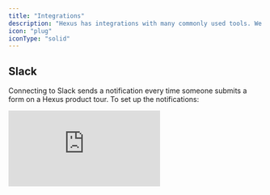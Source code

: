 ```yaml
---
title: "Integrations"
description: "Hexus has integrations with many commonly used tools. We're committed to making customer enablement content easy and accessible."
icon: "plug"
iconType: "solid"
---
```


## Slack

Connecting to Slack sends a notification every time someone submits a form on a Hexus product tour. To set up the notifications:

<div style={{ position:"relative",width:"100%",paddingTop:"56.25%" }}>
<iframe src="https://app.usehexus.com/embed/7583e10f-1fc5-4e22-b46f-38e3192661d9" title="Hexus Slack Integration" frameborder="0" allow="accelerometer; autoplay; clipboard-write; encrypted-media; gyroscope; picture-in-picture" allowfullscreen style={{ position:"absolute",top:0,left:0,width:"100%",height:"100%" }} />

</div>

### a. Workflows

Contact us at [team@hexus.ai](mailto:team@hexus.ai) to enable any other notifications.  e.g:

1. Notify when your team member creates a new flow
2. Get a daily summary of the most popular flows

## HubSpot

Hexus enables seamless integration with HubSpot to optimize lead capture and management from interactive product tours. By connecting your Hexus account with your HubSpot portal, you can automatically capture and manage leads generated from Hexus tours.

### a. How to integrate

Connect to HubSpot through the integrations page and grant the required permissions. Once integration is complete, check if new Hexus property (Hexus URL) is created.

Contact us at [team@hexus.ai](mailto:team@hexus.ai) for any other properties.

### b. Workflows

1. **Lead Capture:** Hexus automatically creates a contact in HubSpot whenever a lead fills a Hexus form. Remove any filters from your contacts table to view the newly created contacts. Learn more on how to add a form [here](https://support.hexus.ai/advanced-editing/lead-capture-form).

<img
  height="800"
  width="400"
  src="/images/hexus-hubspot-lead-capture.png"
/>

1. Custom forms: Embed custom HubSpot forms within Hexus tours to collect lead information seamlessly. Learn more here.

<img
  height="200"
  width="400"
  src="/images/hexus-hubspot-custom-forms.png"
/>

1. **Landing pages:** Embed iframe on to HubSpot landing pages directly. You can also create and run an A/B test on your landing page, and embed variants of a product tour. Hexus collects key metrics such as the number of viewers, completion rate, and click-through rate for each product tour. Analyze this data in conjunction with your HubSpot A/B test results to maximize conversion rates and customer engagement.
2. **Email sequences:** Embed Hexus tours into your email sequences for new feature announcements, onboarding, lead nurture, and more. You can personalize your tour using name and email variables in Hexus & HubSpot. Learn more about personalization [here](https://www.notion.so/ea3d7951ecca49a1935b49cdda25066c?pvs=21). More on how to use Hexus tours in email sequences [here](https://www.notion.so/2708f2461c104dd0a806e43a21f14678?pvs=21).

<img
  height="800"
  width="400"
  src="/images/hexus-hubspot-email-sequences.png"
/>

Contact us at [team@hexus.ai](mailto:team@hexus.ai) to enable any other workflows. e.g: Activity tracking.

## Zapier

Hexus directly integrates with Zapier, allowing leads captured from your demo to be sent to any third-party app.

### a. How to integrate

1. Click on "Integrations" in the left-hand menu of your Hexus account.
2. Choose the Zapier integration and click on the "Connect" button.
3. You will be provided with an API key, which is only displayed once. Make sure to copy this key, as you will need it to connect the Hexus app within Zapier.
4. In your Zapier account, create a new Zap and select Hexus as the trigger app. When prompted, paste the API key you copied from Hexus to establish the connection.

<div style={{ position:"relative",width:"100%",paddingTop:"53.5%" }}>
<iframe src="https://app.usehexus.com/embed/965ca096-9bf4-4353-b705-dd0f1c2722ca" title="Hexus Zapier Integration" frameborder="0" allow="accelerometer; autoplay; clipboard-write; encrypted-media; gyroscope; picture-in-picture" allowfullscreen style={{ position:"absolute",top:0,left:0,width:"100%",height:"100%" }} />

</div>

### b. Additional Workflows

- Notify your team members when a new flow is created
- Receive a daily summary of the most popular flows
- Pass additional data from Hexus to Zapier

If you would like to enable any of these optional workflows or have any further questions, please contact our support team for assistance.

### c. Sample response

| Form Details Email                    | Form Details Description | Hexus URL                                     | Email                                 | Creation Timestamp       |
| ------------------------------------- | ------------------------ | --------------------------------------------- | ------------------------------------- | ------------------------ |
| [test@test.com](mailto:test@test.com) | John Doe                 | https://app.usehexus.com/flow/rich-hexus-tour | [test@test.com](mailto:test@test.com) | 2024-03-17T23:40:17.664Z |

## Wistia

You can seamlessly publish your Hexus videos to Wistia. View the tour below to learn how to connect to Wistia:

<div style={{ position:"relative",width:"100%",paddingTop:"54.5%" }}>
<iframe src="https://app.usehexus.com/embed/3ab55b05-b69d-49d8-ac44-e96b538eed8f" title="Hexus Wistia Integration" frameborder="0" allow="accelerometer; autoplay; clipboard-write; encrypted-media; gyroscope; picture-in-picture" allowfullscreen style={{ position:"absolute",top:0,left:0,width:"100%",height:"100%" }} />

</div>

## Salesforce

A Salesforce integration is coming soon to Enterprise plans only. Check out [this page](/roadmap/q3-2024-roadmap) to get the latest updates.

## Clearbit

Utilize your existing Clearbit integration to seamlessly enrich your existing demo data when sent back to you. Contact us to incorporate your API key, and get back enriched data. Native Clearbit integration coming soon.

## Mixpanel/Segment/Google Analytics

Leverage your existing analytics integration to effortlessly send data back to you. Insert your track code or API key, and it will autonomously route your data back to your preferred destination. Native integrations coming soon.

## Intercom

Hexus videos can be downloaded as MP4 and added to your Intercom articles. However, you can embed Hexus videos as iframes into Intercom’s custom answers.

To get started, follow these steps:

1. **Create a Messenger App**:
   - Log in to the Intercom Developer Hub.
   - Set up a new Messenger app in the Canvas Kit using the Sheets mode. This allows you to embed iframes within the Messenger.
2. **Configure the App**:
   - Use the provided documentation for Canvas Kit to configure your iframe settings. This will involve specifying how your Hexus videos are loaded within the Messenger window.
3. **Publish and Install the App**:
   - Publish the Messenger app and install it into your customer's Intercom workspace.
4. **Add to Workflow**:
   - In the Intercom workspace, go to the custom answers section.
   - Add the Messenger app to the workflow using the “Send an app” action.
   - Users will interact with Hexus videos directly within the Messenger window via the iframe.
5. **Test and Refine**:
   - Ensure everything works seamlessly by testing the integration in different scenarios and refine as needed.

For detailed implementation, refer to the Intercom Developer Hub and [Canvas Kit documentation](https://developers.intercom.com/docs/build-an-integration/getting-started/build-an-app-for-your-messenger/sheets-app).

## Google drive

You can now export your text-based stories and all your Hexus Hive chats to your Google Drive now\!

<img
  height="319"
  width="624"
  src="https://lh7-rt.googleusercontent.com/docsz/AD_4nXfChfLl39FHT_vlOnAI0KmYvaP7Ex13iAu7PXbS8JMu7oVNc1G0eMiAFI6u5gD6c4sYW2MTphTaOFkTNWTmpSaTg5N28fM_It2vc4vSXQ_4lY3ZtSyFT4Mc3Tw14lE-5S2m6P99jQ?key=lKHaaJfTPGFl5sSAHKAE-7IJ"
/>

This will help you easily organize all your stories and chats in one place and you share it with team members who are not on the platform. 

Here’s how you can do it - 

- Go to the integrations button on the left panel and click on ‘Connect Now’ on the Google Drive page 
- Login with your primary email - this account is where all your documents will be stored
- You can now export your Hexus stories on this account\!

## Youtube

Publish all your demos and videos created on Hexus directly on Youtube. This will help you to get - 

- **Streamlined workflow**: Save time by uploading content directly to YouTube without needing to download and upload separately. 
- **Wider audience**: Reach a broader audience by sharing your demos and videos on YouTube. 
- **Increased visibility**: Improve your content’s visibility through YouTube's search and recommendation algorithms.  
- **Content sharing**: Easily share your demos and videos through YouTube links across various platforms and social media.

Here’s how you can do it - 

<div style={{ width:"100%" }}>
<iframe src="https://app.usehexus.com/embed/913a9a8c-5fcc-4fe7-b77e-be29d8dd3b59?refid=" style={{ width:"100%",height:"500px",border:"0" }} frameBorder="0" allowFullScreen title="Hexus Flow" />

</div>

- Go the integrations button on your left panel 
- Click on ‘Connect now’
- Log in with the Google Account that has the primary access to your YouTube account
- You can now export your content on YouTube directly\!

## Google Workspace

Hexus is your all-in-one collaborative platform to create demos, videos, guides, and more.

With our Google Workspace integration, you can now supercharge collaboration directly within Docs, Sheets, and Slides.

**How it works:**

1. Simply paste any existing Hexus Flow, Multiflow, or Showcase link into your Google Docs, Sheets, or Slides.
2. Hexus will automatically convert the link into a smart chip — making your documents more interactive and contextual.

![image.png](/image.png)

**What you can do with it:**

1. Hover over the smart chip to see a rich preview of the Hexus content without leaving your document.
2. Collaborate seamlessly by sharing and discussing product demos directly inside your Google Workspace.

Make your documents actionable and visually richer for internal teams and external stakeholders.

This integration ensures that your Hexus content stays embedded naturally into your workflow — boosting efficiency, context, and collaboration.

## GitBook

Supercharge your documentation with on-brand interactive product demos, tutorials created in minutes.

![](/Screenshot2025-01-22at7.33.00PM.png)

Here's how you can do it -

- Just paste a Hexus Flow or Multiflow URL into your GitBook documentation and the integration will automatically render it as an interactive product demo
- To configure, navigate to https://app.gitbook.com/integrations/hexusai and click the install button to get started. Choose the appropriate options in the installation flow to install Hexus in one or more spaces across your GitBook organization

## Marketo

Hexus provides seamless lead data integration with Marketo Engage using its REST APIs. It securely transfers new or updated lead information, leveraging the Sync Leads API for efficient, batch "upsert" operations that prevent duplicates. The integration is designed to respect Marketo's API limits and ensure reliable data delivery through robust error handling.

### How to integrate?

To enable this integration, your Marketo administrator will need to perform a few one-time setup steps within your Marketo Engage account. These steps will grant Hexus the necessary permissions to interact with your Marketo Lead Database.

Please follow these instructions carefully:

**Step 1: Create an API-Only Role in Marketo**

1. Log in to your Marketo Engage account as an Administrator.
2. Navigate to Admin \> Users & Roles \> Roles.
3. Click New Role.
4. Give the role a descriptive name, such as "Hexus Integration Role".
5. Under Permissions, expand Access API and ensure the "Access API" checkbox is selected.
6. Crucially, under Lead Database, select at least the "Read-Write Lead" (or "Read-Write Person") permission. This grants Hexus the ability to create and update lead records.
7. Click Create.

**Step 2: Create an API-Only User in Marketo**

1. Still in the Admin area, navigate to Users & Roles \> Users.
2. Click Invite New User.
3. Enter a descriptive Email Address, First Name (e.g., "Hexus"), and Last Name (e.g., "API User").
4. Click Next.
5. On the next screen, ensure the "API Only" checkbox is selected.
6. From the list of roles, select the "Hexus Integration Role" you created in Step 1.
7. Click Next, then Send to complete the user creation.

**Step 3: Create a LaunchPoint Custom Service for Hexus**

1. In the Admin area, navigate to Integration \> LaunchPoint.
2. Click the New dropdown menu and select New Service.
3. Provide a Display Name for the service (e.g., "Hexus Integration Service").
4. For Service, select "Custom".
5. Add a brief Description (e.g., "Integration for Hexus SaaS application").
6. From the API Only User dropdown, select the "Hexus API User" you created in Step 2.
7. Click Create.

**Step 4: Obtain and Provide Credentials to Hexus**

Once the custom service is created:

1. In the LaunchPoint list, find your newly created "Hexus Integration Service" and click View Details.
2. Copy the Client ID and Client Secret displayed on this screen.
3. Next, navigate to Admin \> Integration \> Web Services.
4. Under the REST API section, locate and copy the Endpoint URL (this is your Marketo Identity URL).
5. Enter the Client ID, Client Secret and Endpoint URL on the Hexus integrations page. Your dedicated Hexus account manager can enable the integration for you.

## Google Analytics

Hexus provides tracking for the following critical events across all Hexus flows:

1. **Page Views:** Capturing when users view specific flows and product videos hosted  by Hexus.
2. **Steps Viewed:** Tracking when users navigate to and view individual steps within a Hexus flow.
3. **Steps Clicked:** Recording user interactions such as clicks in a Hexus flow.

These events will be structured to provide meaningful data within your Google Analytics 4 property, allowing for detailed analysis of user engagement and progression through your product.

### **Integration Setup: Enabling Your Google Analytics Tracking**

To activate this integration, Hexus requires specific configuration details from your Google Analytics 4 property.

#### **1. Providing Your Google Analytics Measurement ID (Basic Tracking)**

For fundamental client-side tracking of Page Views, Steps Viewed, and Steps Clicked, you will need to provide your Google Analytics 4 Measurement ID. This ID directs all client-side events from Hexus to your specific GA4 property.

**Action Required:** Please provide your Google Analytics 4 Measurement ID on the Integrations page within the Hexus app at the following link: https://app.usehexus.com/integrations

**How it Works:** Once your Measurement ID is configured, the Hexus application will dynamically initialize its client-side analytics to send these events directly to your designated Google Analytics 4 property. This ensures that all browser-based interactions are captured and attributed to your GA4 (Google Analytics) account.

#### **2. Providing Your Google Analytics Measurement Protocol API Secret (Advanced Tracking)**

For advanced analytics tracking, such as precise conversion rate measurement and reliable capture of initial page views from server-side rendered pages, we will utilize the Google Analytics 4 Measurement Protocol. This server-to-server communication method offers enhanced accuracy and resilience against client-side limitations like ad-blockers. To enable this, you must provide an API Secret from your Google Analytics 4 property.

**Action Required:** Please generate an API Secret within your Google Analytics 4 property and provide it to us.

**Instructions to Obtain Your API Secret:**

1. Log in to your Google Analytics 4 account.
2. Navigate to the Admin section (usually found in the bottom-left corner).
3. In the "Property" column, click on Data Streams.
4. Select the relevant Web data stream for your Hexus integration.
5. Under the "Google tag" section, find and click on Measurement Protocol API secrets.
6. Click the "Create" button to generate a new API secret.
7. Copy the generated API Secret string.
8. Enter this API Secret in the Hexus integrations page. Your dedicated Hexus account manager can enable the integration for you.

**How it Works:** With your Measurement ID and API Secret, the Hexus backend will be able to send server-side events (e.g., initial page views for server-rendered pages, or conversion events completed on the server) directly to your Google Analytics 4 property. This ensures that your analytics data is comprehensive and accurately reflects user activity, even for events that originate outside the client's browser. We will ensure that these server-sent events are correctly attributed to user sessions by including necessary identifiers like client_id and session_id from user cookies.

### Event Details 

Here’s a breakdown of the event names and parameters we plan to send.

- **Page Views:**
  - **Event Name:** page_view
  - **Parameters:** page_location (full URL), page_title (page title), client_id, session_id, engagement_time_msec (for server-side).
  - **Mechanism:** Initial page views on server-rendered pages will be sent via GA4 Measurement Protocol. Subsequent client-side navigations will be tracked via [getanalytics.io](http://getanalytics.io).
- **Steps Viewed:**
  - **Event Name:** step_viewed
  - **Parameters:** flow_name, step_number, page_location.
  - **Mechanism**: Client-side tracking of events in browser, directly sent to your GA4 account
- **Steps Clicked:**
  - **Event Name:** step_clicked
  - **Parameters:** flow_name, step_number, page_location.
  - **Mechanism:** Client-side tracking of events in browser, directly sent to your GA4 account